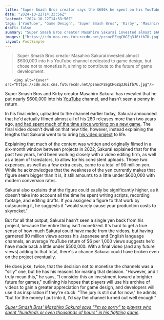 ```yaml
---
title: "Super Smash Bros creator says the $600k he spent on his YouTube channel was 'an investment toward a brighter future for games,' so it's fine he made no money off it"
date: "2024-10-22T14:33:56Z"
lastmod: "2024-10-22T14:33:56Z"
tags: ['YouTube', 'Game Design', 'Super Smash Bros', 'Kirby', 'Masahiro Sakurai', 'Video Games']
draft: false
summary: "Super Smash Bros creator Masahiro Sakurai invested almost $600,000 into his YouTube channel dedicated to game design, but chose not to monetize it, aiming to contribute to the future of game development."
images: ["https://cdn.mos.cms.futurecdn.net/pznocPZegCHGZq3J6ifb7U.jpg"]
layout: PostSimple
---
```

> Super Smash Bros creator Masahiro Sakurai invested almost $600,000 into his YouTube channel dedicated to game design, but chose not to monetize it, aiming to contribute to the future of game development.


        <img alt="Cover" src="https://cdn.mos.cms.futurecdn.net/pznocPZegCHGZq3J6ifb7U.jpg"/>
        
Super Smash Bros and Kirby creator Masahiro Sakurai has revealed that he put nearly $600,000 into his [YouTube](https://www.gamesradar.com/tag/youtube/) channel, and hasn't seen a penny in return.

In his final video, uploaded to the channel earlier today, Sakurai announced that he'd actually filmed almost all of his 260 releases more than two years ago, [<u>and had spent much of the time since working on a new game</u>](https://www.gamesradar.com/games/super-smash-bros-creator-masahiro-sakurai-teases-a-new-game-thats-secretly-been-in-the-works-for-years-and-it-should-be-announced-sooner-or-later-if-were-able-to-get-it-made/). The final video doesn't dwell on that new title, however, instead explaining the lengths that Sakurai went to to bring [his video project](https://www.gamesradar.com/smash-bros-masahiro-sakurai-has-started-a-fascinating-youtube-game-design-series/) to life.

Explaining that much of the content was written and originally filmed in a six-month window between projects in 2022, Sakurai explained that for the past two years, he'd been working closely with a video editing firm, as well as a team of translators, to allow for his consistent uploads. Those two expenses, as well as a few extra costs, came to a total of 90 million yen. While he acknowledges that the weakness of the yen currently makes that figure seem bigger than it is, it still amounts to a little under $600,000 with modern conversion rates.

Sakurai also explains that the figure could easily be significantly higher, as it doesn't take into account all the time he spent writing scripts, recording footage, and editing drafts. If you assigned a figure to that work by outsourcing it, he suggests it "would surely cause your production costs to skyrocket."

But for all that output, Sakurai hasn't seen a single yen back from his project, because the entire thing isn't monetized. It's hard to get a true sense of how much Sakurai could have made from the videos, but having garnered 80 million views across his Japanese and English language channels, an average YouTube return of $6 per 1,000 views suggests he'd have made back a little under $500,000. With a final video (and any future views) adding to that total, there's a chance Sakurai could have broken even on the project eventually.

He does joke, twice, that the decision not to monetise the channels was a "silly" one, but he has his reasons for making that decision. "However, and I truly mean this," he says, "I consider this an investment toward a brighter future for games," outlining his hopes that players will use his archive of videos to gain a greater appreciation for game design, and developers will use it as inspiration if they're stuck. "The jury is still out for now," he admits, "but for the money I put into it, I'd say the channel turned out well enough."

[<em>Super Smash Bros' Masahiro Sakurai says "I'm so sorry" to players who spent "hundreds or even thousands of hours" in his fighting game</em>](https://www.gamesradar.com/games/super-smash-bros/super-smash-bros-masahiro-sakurai-says-im-so-sorry-to-players-who-spent-hundreds-or-even-thousands-of-hours-in-his-fighting-game/).
        